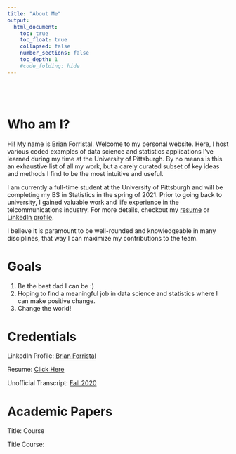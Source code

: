 ```yaml
---
title: "About Me"
output: 
  html_document:
    toc: true
    toc_float: true
    collapsed: false
    number_sections: false
    toc_depth: 1
    #code_folding: hide
---
```


<style type="text/css">
.title {
  display: none;
}


</style>
<div class = "row" style = "padding-top: 40px;">

# Who am I?

Hi! My name is Brian Forristal. Welcome to my personal website. Here, I host various coded examples of data science and statistics applications I've learned during my time at the University of Pittsburgh. By no means is this an exhaustive list of all my work, but a carely curated subset of key ideas and methods I find to be the most intuitive and useful. 

I am currently a full-time student at the University of Pittsburgh and will be completing my BS in Statistics in the spring of 2021. Prior to going back to university, I gained valuable work and life experience in the telcommunications industry. For more details, checkout my [resume](https://github.com/Brian031188/Portfolio3/blob/master/Resume/CV_BrianForristal.pdf) or [LinkedIn profile](https://www.linkedin.com/in/brian-forristal-b84088a6/).

I believe it is paramount to be well-rounded and knowledgeable in many disciplines, that way I can maximize my contributions to the team. 

# Goals
1. Be the best dad I can be :)
2. Hoping to find a meaningful job in data science and statistics where I can make positive change.
3. Change the world!

# Credentials
LinkedIn Profile: [Brian Forristal](https://www.linkedin.com/in/brian-forristal-b84088a6/)

Resume: [Click Here](https://github.com/Brian031188/Portfolio3/blob/master/Resume/CV_BrianForristal.pdf)

Unofficial Transcript: [Fall 2020](https://github.com/Brian031188/Portfolio3/blob/master/Transcript/PITT_TSRPT.pdf)

# Academic Papers
Title: 
Course

Title
Course:

</a>
</div>
